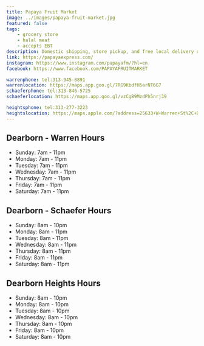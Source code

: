 ```yaml
---
title: Papaya Fruit Market
image: ../images/papaya-fruit-market.jpg
featured: false
tags:
    - grocery store
    - halal meat
    - accepts EBT
description: Domestic shipping, store pickup, and free local delivery on orders above $99
link: https://papayaexpress.com/
instagram: https://www.instagram.com/papayafm/?hl=en
facebook: https://www.facebook.com/PAPAYAFRUITMARKET

warrenphone: tel:313-945-8891
warrenlocation: https://maps.app.goo.gl/7RG9KbdfH5arNT6G7
schaeferphone: tel:313-846-5725
schaeferlocation: https://maps.app.goo.gl/vzCgB9MzdPh5nrj39

heightsphone: tel:313-277-3223
heightslocation: https://maps.apple.com/?address=25633+W+Warren+St%2C+Dearborn+Heights%2C+MI+48127%2C+United+States&auid=8457006087165828405&ll=42.3408452%2C-83.2906515&lsp=9902&q=Papaya+Fruit+Market+%28Papaya+Dearborn+Heights%29
---
```


## Dearborn - Warren Hours

- Sunday: 7am - 11pm
- Monday: 7am - 11pm
- Tuesday: 7am - 11pm
- Wednesday: 7am - 11pm
- Thursday: 7am - 11pm
- Friday: 7am - 11pm
- Saturday: 7am - 11pm

## Dearborn - Schaefer Hours

- Sunday: 8am - 10pm
- Monday: 8am - 11pm
- Tuesday: 8am - 11pm
- Wednesday: 8am - 11pm
- Thursday: 8am - 11pm
- Friday: 8am - 11pm
- Saturday: 8am - 11pm

## Dearborn Heights Hours

- Sunday: 8am - 10pm
- Monday: 8am - 10pm
- Tuesday: 8am - 10pm
- Wednesday: 8am - 10pm
- Thursday: 8am - 10pm
- Friday: 8am - 10pm
- Saturday: 8am - 10pm